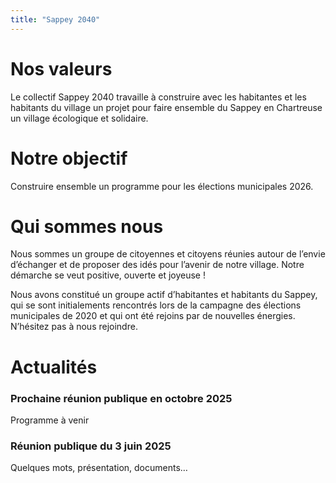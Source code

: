 ```yaml
---
title: "Sappey 2040"
---
```


# Nos valeurs

Le collectif Sappey 2040 travaille à construire avec les habitantes et les habitants du village un projet pour faire ensemble du Sappey en Chartreuse un village écologique et solidaire. 

# Notre objectif

Construire ensemble un programme pour les élections municipales 2026.

# Qui sommes nous

Nous sommes un groupe de citoyennes et citoyens réunies autour de l'envie d'échanger et de proposer des idés pour l'avenir de notre village. Notre démarche se veut positive, ouverte et joyeuse !

Nous avons constitué un groupe actif d'habitantes et habitants du Sappey, qui se sont initialements rencontrés lors de la campagne des élections municipales de 2020 et qui ont été rejoins par de nouvelles énergies. N'hésitez pas à nous rejoindre.


# Actualités

### Prochaine réunion publique en octobre 2025

Programme à venir

### Réunion publique du 3 juin 2025

Quelques mots, présentation, documents...